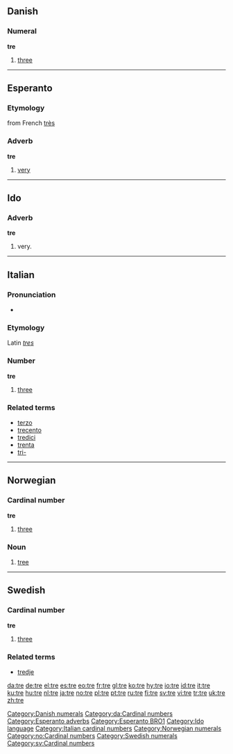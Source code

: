 {{see|tré|tree}}
==Danish==

===Numeral===
'''tre'''

# [[three]]

[[Category:Danish numerals]]
[[Category:da:Cardinal numbers]]

----

==Esperanto==

===Etymology===
from French [[très]]

===Adverb===
'''tre'''

# [[very]]

[[Category:Esperanto adverbs]]
[[Category:Esperanto BRO1]]

----

==Ido==

===Adverb===
'''tre'''

# very.

[[Category:Ido language]]

----

==Italian==

===Pronunciation===
* {{IPA|[tre]}}

===Etymology===
Latin ''[[tres]]''

===Number===
'''tre'''

# [[three]]

===Related terms===
*[[terzo]]
*[[trecento]]
*[[tredici]]
*[[trenta]]
*[[tri-]]

[[Category:Italian cardinal numbers]]

----

==Norwegian==

===Cardinal number===
'''tre'''

# [[three]]

===Noun===
{{no-noun-irreg|n|[[treet]]|[[trær]]|[[trærne]]}}

# [[tree]]

[[Category:Norwegian numerals]]
[[Category:no:Cardinal numbers]]

----

==Swedish==

===Cardinal number===
'''tre'''

# [[three]]

===Related terms===
*[[tredje]]

[[Category:Swedish numerals]]
[[Category:sv:Cardinal numbers]]

[[da:tre]]
[[de:tre]]
[[el:tre]]
[[es:tre]]
[[eo:tre]]
[[fr:tre]]
[[gl:tre]]
[[ko:tre]]
[[hy:tre]]
[[io:tre]]
[[id:tre]]
[[it:tre]]
[[ku:tre]]
[[hu:tre]]
[[nl:tre]]
[[ja:tre]]
[[no:tre]]
[[pl:tre]]
[[pt:tre]]
[[ru:tre]]
[[fi:tre]]
[[sv:tre]]
[[vi:tre]]
[[tr:tre]]
[[uk:tre]]
[[zh:tre]]